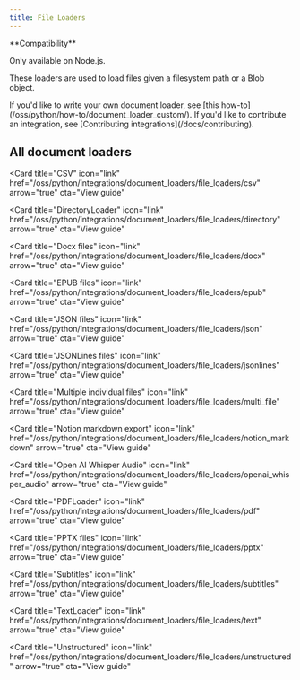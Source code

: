 ```yaml
---
title: File Loaders
---
```


<Tip>
**Compatibility**

Only available on Node.js.
</Tip>

These loaders are used to load files given a filesystem path or a Blob object.

<Info>
If you'd like to write your own document loader, see [this how-to](/oss/python/how-to/document_loader_custom/). If you'd like to contribute an integration, see [Contributing integrations](/docs/contributing).
</Info>

## All document loaders

<Columns cols={3}>
<Card
  title="ChatGPT files"
  icon="link"
  href="/oss/python/integrations/document_loaders/file_loaders/chatgpt"
  arrow="true"
  cta="View guide"
>
</Card>

<Card
  title="CSV"
  icon="link"
  href="/oss/python/integrations/document_loaders/file_loaders/csv"
  arrow="true"
  cta="View guide"
>
</Card>

<Card
  title="DirectoryLoader"
  icon="link"
  href="/oss/python/integrations/document_loaders/file_loaders/directory"
  arrow="true"
  cta="View guide"
>
</Card>

<Card
  title="Docx files"
  icon="link"
  href="/oss/python/integrations/document_loaders/file_loaders/docx"
  arrow="true"
  cta="View guide"
>
</Card>

<Card
  title="EPUB files"
  icon="link"
  href="/oss/python/integrations/document_loaders/file_loaders/epub"
  arrow="true"
  cta="View guide"
>
</Card>

<Card
  title="JSON files"
  icon="link"
  href="/oss/python/integrations/document_loaders/file_loaders/json"
  arrow="true"
  cta="View guide"
>
</Card>

<Card
  title="JSONLines files"
  icon="link"
  href="/oss/python/integrations/document_loaders/file_loaders/jsonlines"
  arrow="true"
  cta="View guide"
>
</Card>

<Card
  title="Multiple individual files"
  icon="link"
  href="/oss/python/integrations/document_loaders/file_loaders/multi_file"
  arrow="true"
  cta="View guide"
>
</Card>

<Card
  title="Notion markdown export"
  icon="link"
  href="/oss/python/integrations/document_loaders/file_loaders/notion_markdown"
  arrow="true"
  cta="View guide"
>
</Card>

<Card
  title="Open AI Whisper Audio"
  icon="link"
  href="/oss/python/integrations/document_loaders/file_loaders/openai_whisper_audio"
  arrow="true"
  cta="View guide"
>
</Card>

<Card
  title="PDFLoader"
  icon="link"
  href="/oss/python/integrations/document_loaders/file_loaders/pdf"
  arrow="true"
  cta="View guide"
>
</Card>

<Card
  title="PPTX files"
  icon="link"
  href="/oss/python/integrations/document_loaders/file_loaders/pptx"
  arrow="true"
  cta="View guide"
>
</Card>

<Card
  title="Subtitles"
  icon="link"
  href="/oss/python/integrations/document_loaders/file_loaders/subtitles"
  arrow="true"
  cta="View guide"
>
</Card>

<Card
  title="TextLoader"
  icon="link"
  href="/oss/python/integrations/document_loaders/file_loaders/text"
  arrow="true"
  cta="View guide"
>
</Card>

<Card
  title="Unstructured"
  icon="link"
  href="/oss/python/integrations/document_loaders/file_loaders/unstructured"
  arrow="true"
  cta="View guide"
>
</Card>
</Columns>
